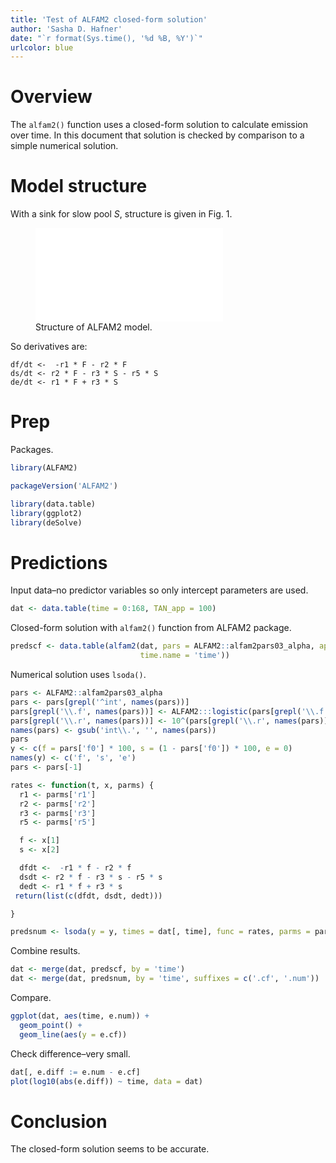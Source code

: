 ```yaml
---
title: 'Test of ALFAM2 closed-form solution'
author: 'Sasha D. Hafner'
date: "`r format(Sys.time(), '%d %B, %Y')`"
urlcolor: blue
---
```


# Overview
The `alfam2()` function uses a closed-form solution to calculate emission over time.
In this document that solution is checked by comparison to a simple numerical solution.

# Model structure

With a sink for slow pool *S*, structure is given in Fig. 1.

![Structure of ALFAM2 model.](fig1e.pdf)

So derivatives are:

```
df/dt <-  -r1 * F - r2 * F
ds/dt <- r2 * F - r3 * S - r5 * S
de/dt <- r1 * F + r3 * S
```

# Prep

Packages.

```r
library(ALFAM2)
```

```r
packageVersion('ALFAM2')
```

```r
library(data.table)
library(ggplot2)
library(deSolve)
```

# Predictions

Input data--no predictor variables so only intercept parameters are used.

```r
dat <- data.table(time = 0:168, TAN_app = 100)
```

Closed-form solution with `alfam2()` function from ALFAM2 package.

```r
predscf <- data.table(alfam2(dat, pars = ALFAM2::alfam2pars03_alpha, app.name = 'TAN_app', 
                             time.name = 'time'))
```

Numerical solution uses `lsoda()`.

```r
pars <- ALFAM2::alfam2pars03_alpha
pars <- pars[grepl('^int', names(pars))]
pars[grepl('\\.f', names(pars))] <- ALFAM2:::logistic(pars[grepl('\\.f', names(pars))])
pars[grepl('\\.r', names(pars))] <- 10^(pars[grepl('\\.r', names(pars))])
names(pars) <- gsub('int\\.', '', names(pars))
pars
y <- c(f = pars['f0'] * 100, s = (1 - pars['f0']) * 100, e = 0)
names(y) <- c('f', 's', 'e')
pars <- pars[-1]

rates <- function(t, x, parms) {
  r1 <- parms['r1']
  r2 <- parms['r2']
  r3 <- parms['r3']
  r5 <- parms['r5']

  f <- x[1]
  s <- x[2]

  dfdt <-  -r1 * f - r2 * f
  dsdt <- r2 * f - r3 * s - r5 * s
  dedt <- r1 * f + r3 * s
 return(list(c(dfdt, dsdt, dedt)))

}

predsnum <- lsoda(y = y, times = dat[, time], func = rates, parms = pars)
```

Combine results.

```r
dat <- merge(dat, predscf, by = 'time')
dat <- merge(dat, predsnum, by = 'time', suffixes = c('.cf', '.num'))
```

Compare.

```r
ggplot(dat, aes(time, e.num)) +
  geom_point() +
  geom_line(aes(y = e.cf))
```

Check difference--very small.

```r
dat[, e.diff := e.num - e.cf]
plot(log10(abs(e.diff)) ~ time, data = dat)
```

# Conclusion
The closed-form solution seems to be accurate.
